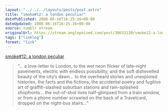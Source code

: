 ```yaml
---
layout: "../../../layouts/posts/post.astro"
title: "smoke#12: a london peculiar"
datePublished: 2008-06-16T16:25:16+00:00
dateUpdated: 2008-06-16T16:25:16+00:00
source: tumblr stream
originalUrl: https://stream.anglepoised.com/post/38633130/smoke12-a-london-peculiar
tags: ["linklog"]
format: "link"
---
```


[smoke#12: a london peculiar][1]

> &ldquo;&hellip; a love-letter to London, to the wet neon flicker of late-night pavements, electric with endless possibility, and the soft dishevelled beauty of the city’s dawn&hellip; to the overheard stories and unexplored histories, the facts and the fictions, the accidental poetry and fugitive art of graffiti-slashed suburban stations and rain-splashed shopfronts&hellip; the out-of-shot lives half-glimpsed from a train window, or from a phone number scrawled on the back of a Travelcard, dropped on the night-bus stairs&hellip;&rdquo;

[1]: http://home2.btconnect.com/smoke/index.htm
